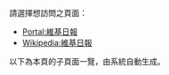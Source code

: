 <noinclude>
請選擇想訪問之頁面：
* [[Portal:維基日報]]
* [[Wikipedia:維基日報]]
以下為本頁的子頁面一覽，由系統自動生成。
{{Subpagelist}}
{{Special:PreFixIndex/Template:维基日报/}}
</noinclude>